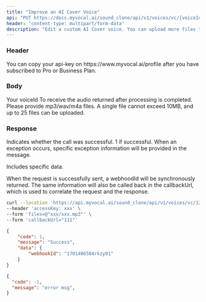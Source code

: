 ```yaml
---
title: "Improve an AI Cover Voice"
api: "PUT https://docs.myvocal.ai/sound_clone/api/v1/voices/vc/{voiceId}"
header: "content-type: multipart/form-data"
description: "Edit a custom AI Cover voice. You can upload more files to improve a custom voice(❗❗❗File-related interfaces are not supported, please use interface tools for requests.)"
---
```


### Header
<ParamField header="accessKey"   type="string" required>
  You can copy your api-key on https://www.myvocal.ai/profile after you have subscribed to Pro or Business Plan.
</ParamField>

### Body
<ParamField path="id" type="string" required>
  Your voiceId
</ParamField>
<ParamField body="callbackUrl" type="string" required>
   To receive the audio returned after processing is completed.
</ParamField>
<ParamField body="files" type="Files" required>
  Please provide mp3/wav/m4a files. A single file cannot exceed 10MB, and up to 25 files can be uploaded.
</ParamField>


### Response

<ResponseField name="code" type="number">
  Indicates whether the call was successful. 1 if successful.
</ResponseField>

<ResponseField name="message" type="string">
  When an exception occurs, specific exception information will be provided in the message.
</ResponseField>

<ResponseField name="data" type="object">

Includes specific data.

<Expandable title="Toggle object">

<ResponseField name="webhookId" type="string">
   When the request is successfully sent, a webhoodId will be synchronously returned. The same information will also be called back in the callbackUrl, which is used to correlate the request and the response.
</ResponseField>

</Expandable>

</ResponseField>

<RequestExample>

```bash Example Request
curl --location 'https://api.myvocal.ai/sound_clone/api/v1/voices/vc/123' \
--header 'accessKey: xxx' \
--form 'files=@"xxx/xxx.mp3"' \
--form 'callbackUrl="111"'
```
</RequestExample>

<ResponseExample>

```json  200（success）
{
    "code": 1,
    "message": "Success",
    "data": {
        "webhookId": "1701406584rkzy91"
    }
}
```
```json  200（fail）
{
  "code": -1,
  "message": "error msg",
}
```

</ResponseExample>
